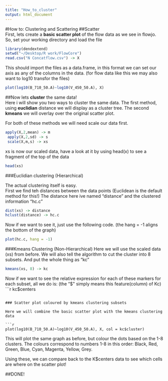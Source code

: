 ```yaml
---
title: "How_to_cluster"
output: html_document
---
```

#How to: Clustering and Scattering 
##Scatter  
First, lets create a **basic scatter plot** of the flow data as we see in flowjo. 
So, set your working directory and load the file

```r
library(dendextend)
setwd("~/Desktop/R work/FlowCore")
read.csv("N Concatflow.csv") -> X
```

This should import the files as a data.frame, in this format we can set our axis as any of the columns in the data. (for flow data like this we may also want to log10 transfor the files)

```r
plot(log10(B_710_50.A)~log10(V_450_50.A), X)
```
  
##Now lets **cluster** the same data!  
Here i will show you two ways to cluster the same data. The first method, using **euclidian** distance we will display as a cluster tree. The second **kmeans** we will overlay over the original scatter plot.  

For both of these methods we will need scale our data first.
```r
apply(X,2,mean) -> m
 apply(X,2,sd) -> s
 scale(X,m,s) -> xs
```
xs is now our scaled data, have a look at it by using head(x) to see a fragment of the top of the data
```r
head(xs)
```

###Euclidian clustering (Hierarchical)

The actual clustering itself is easy.  
First we find teh distances between the data points (Euclidean is the default method for this!) The distance here ive named "distance" and the clustered information "hc.c"
```r
dist(xs) -> distance
hclust(distance) -> hc.c
```
Now if we want to see it, just use the following code. (the hang = -1 aligns the bottom of the graph)
```r
plot(hc.c, hang = -1)
```

###Kmeans Clustering (Non-Hierarchical)
Here we will use the scaled data (xs) from before. We will also tell the algorithm to cut the cluster into 8 subsets. And put the whole thing as "kc"
```r
kmeans(xs, 8) -> kc
```
Now if we want to see the relative expression for each of these markers for each subset, all we do is: (the "$" simply means this feature(column) of Kc)
```r
kc$centers
```

### Scatter plot coloured by kmeans clustering subsets

Here we will combine the basic scatter plot with the kmeans clustering data

```r
plot(log10(B_710_50.A)~log10(V_450_50.A), X, col = kc$cluster)
```
This will plot the same graph as before, but colour the dots based on the 1-8 clusters. The colours correspond to numbers 1-8 in this order:
Black, Red, Green, Blue, Cyan, Magenta, Yellow, Grey.

Using these, we can compare back to the K$centers data to see which cells are where on the scatter plot!

##DONE!
